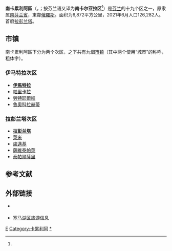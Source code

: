 {{Infobox settlement
| name                    = 南卡累利阿区
| native_name             = {{native name|fi|Etelä-Karjala}}<br/>{{native name|sv|Södra Karelen}}
| settlement_type         = [[芬兰行政区|行政区]]
| image_skyline           = Imatra Valtionhotelli 1989.jpg
| image_caption           = [[伊马特拉国家旅馆|伊马特拉国家旅馆]]
| image_flag              = 
| flag_size               = 125px
| image_shield            = Etelä-Karjala.vaakuna.svg
| shield_size             = 75px
| image_map               = Etelä-Karjala sijainti Suomi.svg
| mapsize                 = 150px
| map_caption             = 南卡累利阿区在芬兰的位置
| coordinates             = 
| coor_pinpoint           = 
| coordinates_footnotes   = 
| subdivision_type        = [[世界政區索引|国家]]
| subdivision_name        = [[芬兰|芬兰]]
| subdivision_type1       = 
| subdivision_name1       = 
| seat_type               = 区府
| seat                    = [[拉彭兰塔|拉彭兰塔]]
| unit_pref               = Metric
| area_footnotes          = 
| area_total_km2          = 6872.13
| population_as_of        = 2021年6月
| population_total        = 126282
| population_density_km2  = auto
| population_footnotes    = 
| area_code_type          = 
| area_code               = 
| iso_code                = FI-02
| blank_name_sec2         = 区鸟
| blank_info_sec2         = {{le|欧歌鸲|Thrush nightingale}} (''Luscinia luscinia'')
| blank1_name_sec2        = 区鱼
| blank1_info_sec2        = 湖鲑 (''Salmo salar m. sebago'')
| blank2_name_sec2        = 区花
| blank2_info_sec2        = {{le|Pulsatilla vernalis|Pulsatilla vernalis}} (''Pulsatilla vernalis'')
| website                 = {{URL|http://ekarjala.fi/}}
| footnotes               = 
}}
'''南卡累利阿區'''（{{lang-fi|Etelä-Karjala}}，{{lang-sv|Södra Karelen}}；按芬兰语又译为'''南卡尔亚拉区'''<ref name="中文地图"/>）是[[芬兰|芬兰]]的十九个区之一，原隶属[[南芬兰省|南芬兰省]]，東鄰[[俄羅斯|俄羅斯]]。面积为6,872平方公里，2021年6月人口126,282人。首府[[拉彭兰塔|拉彭兰塔]]。

== 市镇 ==
南卡累利阿區下分为两个次区，之下共有九個[[芬兰市镇|市镇]]（其中两个使用“城市”的称呼，粗体字）。

=== 伊马特拉次区 ===
{{div col|colwidth=20em}}
* '''[[伊馬特拉|伊馬特拉]]'''
* [[帕里卡拉|帕里卡拉]]
* [[勞特耶爾維|勞特耶爾維]]
* [[魯奧科拉赫蒂|魯奧科拉赫蒂]]
{{div col end}}

=== 拉彭兰塔次区 ===
{{div col|colwidth=20em}}
* '''[[拉彭兰塔|拉彭兰塔]]'''
* [[萊米_(芬蘭)|萊米]]
* [[盧邁基|盧邁基]]
* [[薩維泰帕萊|薩維泰帕萊]]
* [[泰帕爾薩里|泰帕爾薩里]]
{{div col end}}

== 参考文献 ==
{{Reflist|30em|refs=
<ref name="中文地图">{{cite web | url = http://picuser.city8.com/news/image/201488/%E5%8C%97%E8%90%A8%E6%B2%83%E5%8C%BA%E5%9C%B0%E5%9B%BE_%E5%8C%97%E5%8D%A1%E5%B0%94%E4%BA%9A%E6%8B%89%E5%8C%BA%E5%9C%B0%E5%9B%BE_%E5%8D%97%E8%90%A8%E6%B2%83%E5%8C%BA%E5%9C%B0%E5%9B%BE.jpg | title = 芬兰地图东部局部 | format = jpg | language = zh | publisher =  | accessdate = 2017-01-13 | archive-url = https://web.archive.org/web/20170113171816/http://picuser.city8.com/news/image/201488/%E5%8C%97%E8%90%A8%E6%B2%83%E5%8C%BA%E5%9C%B0%E5%9B%BE_%E5%8C%97%E5%8D%A1%E5%B0%94%E4%BA%9A%E6%8B%89%E5%8C%BA%E5%9C%B0%E5%9B%BE_%E5%8D%97%E8%90%A8%E6%B2%83%E5%8C%BA%E5%9C%B0%E5%9B%BE.jpg | archive-date = 2017-01-13 | dead-url = yes }}</ref>
}}

== 外部链接 ==
{{commonscat|South Karelia|position=left}}
* {{Official site|http://ekarjala.fi/}} {{fi}} {{en}}
* [https://www.gosaimaa.com/ 塞马湖区旅游信息] {{Wayback|url=https://www.gosaimaa.com/ |date=20130725063127 }}  {{fi}} {{en}} {{de}} {{ru}}

{{maakunta}}

[[Category:芬蘭區份|E]]
[[Category:卡累利阿|Category:卡累利阿]]
[[Category:南卡累利阿區|*]]